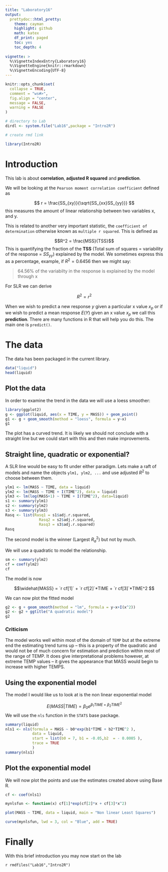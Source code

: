 ```yaml
---
title: "Laboratory16"
output: 
  prettydoc::html_pretty:
    theme: cayman
    highlight: github
    math: katex
    df_print: paged
    toc: yes
    toc_depth: 4
             
vignette: >
  %\VignetteIndexEntry{Laboratory16}
  %\VignetteEngine{knitr::rmarkdown}
  %\VignetteEncoding{UTF-8}
---
```


```r
knitr::opts_chunk$set(
  collapse = TRUE,
  comment = "ws#>",
  fig.align = "center",
  message = FALSE,
  warning = FALSE
)

# directory to Lab
dirdl <- system.file("Lab16",package = "Intro2R")

# create rmd link

library(Intro2R)


```


# Introduction

This lab is about **correlation**,  **adjusted R squared** and **prediction**.

We will be looking at the `Pearson moment correlation coefficient` defined as

$$ r = \frac{SS_{xy}}{\sqrt{SS_{xx}SS_{yy}}} $$
this measures the amount of linear relationship between two variables x, and y.

This is related to another very important statistic, the `coefficient of determination` otherwise known as `multiple r squared`. This is defined as 

$$R^2 = \frac{MSS}{TSS}$$
This is quantifying the fraction of the **TSS** (Total sum of squares = variability of the response = $SS_{yy}$) explained by the model.
We sometimes express this as a percentage, example, if $R^2=0.6456$ then we might say:

>
  64.56% of the variabilty in the response is explained by the model through x
  
  
  For SLR we can derive
  
  $$R^2 = r^2$$

When we wish to predict a new response $y$ given a particular x value $x_p$ or if we wish to predict a mean response $E(Y)$ given an x value $x_p$ we call this **prediction**. There are many functions in R that will help you do this. The main one is `predict()`.

# The data

The data has been packaged in the current library.

```r
data("liquid")
head(liquid)
```
## Plot the data

In order to examine the trend in the data we will use a loess smoother:

```r
library(ggplot2)
g <- ggplot(liquid, aes(x = TIME, y = MASS)) + geom_point()
g1 <- g + geom_smooth(method = "loess", formula = y~x)
g1
```


The plot has a curved trend. It is likely we should not conclude with a straight line but we could start with this and then make improvements.

## Straight line, quadratic or exponential?

A SLR line would be easy to fit under either paradigm. Lets make a raft of models and name the objects `ylm1, ylm2, ...`
and use adjusted $R^2$ to choose between them.

```r
ylm1 <- lm(MASS ~ TIME, data = liquid)
ylm2 <- lm(MASS ~ TIME + I(TIME^2), data = liquid)
ylm3 <- lm(log(MASS+1) ~ TIME + I(TIME^2), data=liquid)
s1 <- summary(ylm1)
s2 <- summary(ylm2)
s3 <- summary(ylm3)
Rasq <- list(Rasq1 = s1$adj.r.squared,
               Rasq2 = s2$adj.r.squared,
               Rasq3 = s3$adj.r.squared)
Rasq

```

The second model is the winner (Largest $R_a^2$) but not by much.

We will use a quadratic to model the relationship.

```r
sm <- summary(ylm2)
cf = coef(ylm2)
cf
```


The model is now 

$$\widehat{MASS} = `r cf[1]` + `r cf[2]`*TIME + `r cf[3]`*TIME^2 $$

We can now plot the fitted model

```r
g2 <- g + geom_smooth(method = "lm", formula = y~x+I(x^2))
g2 <- g2 + ggtitle("A quadratic model")
g2
```


### Criticism

The model works well within most of the domain of `TEMP` but at the extreme end the estimating trend turns up -- this is a property of the quadratic and would not be of much concern for estimation and prediction within most of the range of TEMP. It does give interpretational problems however, at extreme TEMP values -- it gives the appearance that MASS would begin to increase with higher TEMPS.

## Using the exponential model

The model I would like us to look at is the non linear exponential model 

$$E(MASS|TIME) = \beta_0 e^{\beta_1 TIME + \beta_2 TIME^2}$$
We will use the `nls` function in the `STATS` base package.

```r
summary(liquid)
nls1 <- nls(formula = MASS ~ b0*exp(b1*TIME + b2*TIME^2 ),
            data = liquid,
            start = list(b0 = 7, b1 = -0.05,b2  = - 0.0005 ),
            trace = TRUE
            )
summary(nls1)

```

## Plot the exponential model

We will now plot the points and use the estimates created above using Base R.

```r
cf <- coef(nls1)

mynlsfun <- function(x) cf[1]*exp(cf[2]*x + cf[3]*x^2)

plot(MASS ~ TIME, data = liquid, main = "Non linear Least Squares")

curve(mynlsfun, lwd = 3, col = "Blue", add = TRUE)

```


# Finally 

With this brief introduction you may now start on the lab

`r rmdfiles("Lab16","Intro2R")`
